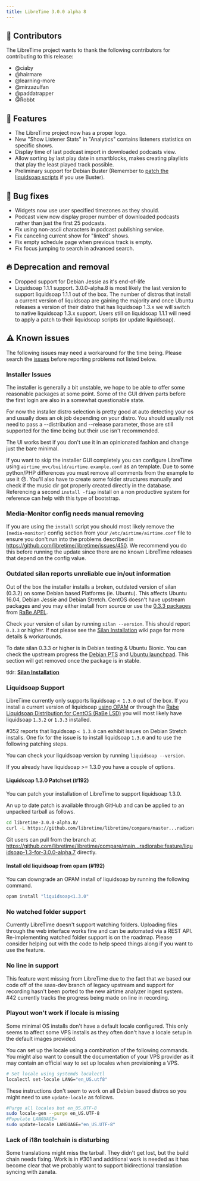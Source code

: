 ```yaml
---
title: LibreTime 3.0.0 alpha 8
---
```



<ReleaseHead date="2019-08-02" version="3.0.0-alpha.8" />

## :sparkling_heart: Contributors

The LibreTime project wants to thank the following contributors for contributing to this release:

- @ciaby
- @hairmare
- @learning-more
- @mirzazulfan
- @paddatrapper
- @Robbt

## :rocket: Features

- The LibreTime project now has a proper logo.
- New "Show Listener Stats" in "Analytics" contains listeners statistics on specific shows.
- Display time of last podcast import in downloaded podcasts view.
- Allow sorting by last play date in smartblocks, makes creating playlists that play the least played track possible.
- Preliminary support for Debian Buster (Remember to [patch the liquidsoap scripts](https://github.com/libretime/libretime/releases#issues-liquidsoap-3.0.0-alpha.8) if you use Buster).

## :bug: Bug fixes

- Widgets now use user specified timezones as they should.
- Podcast view now display proper number of downloaded podcasts rather than just the first 25 podcasts.
- Fix using non-ascii characters in podcast publishing service.
- Fix canceling current show for "linked" shows.
- Fix empty schedule page when previous track is empty.
- Fix focus jumping to search in advanced search.

## :fire: Deprecation and removal

- Dropped support for Debian Jessie as it's end-of-life
- Liquidsoap 1.1.1 support. 3.0.0-alpha.8 is most likely the last version to support liquidsoap 1.1.1 out of the box. The number of distros that install a current version of liquidsoap are gaining the majority and once Ubuntu releases a version of their distro that has liquidsoap 1.3.x we will switch to native liquidsoap 1.3.x support. Users still on liquidsoap 1.1.1 will need to apply a patch to their liquidsoap scripts (or update liquidsoap).

## :warning: Known issues

The following issues may need a workaround for the time being. Please search the [issues](https://github.com/libretime/libretime/issues) before reporting problems not listed below.

### Installer Issues

The installer is generally a bit unstable, we hope to be able to offer some reasonable packages at some point. Some of the GUI driven parts before the first login are also in a somewhat questionable state.

For now the installer distro selection is pretty good at auto detecting your os and usually does an ok job depending on your distro. You should usually not need to pass a --distribution and --release parameter, those are still supported for the time being but their use isn't recommended.

The UI works best if you don't use it in an opinionated fashion and change just the bare minimal.

If you want to skip the installer GUI completely you can configure LibreTime using `airtime_mvc/build/airtime.example.conf` as an template. Due to some python/PHP differences you must remove all comments from the example to use it 😞. You'll also have to create some folder structures manually and check if the music dir got properly created directly in the database. Referencing a second `install -fiap` install on a non productive system for reference can help with this type of bootstrap.

### Media-Monitor config needs manual removing

If you are using the `install` script you should most likely remove the `[media-monitor]` config section from your `/etc/airtime/airtime.conf` file to ensure you don't run into the problems described in
https://github.com/libretime/libretime/issues/450. We recommend you do this before running the update since there are no known LibreTime releases that depend on the config value.

### Outdated silan reports unreliable cue in/out information

Out of the box the installer installs a broken, outdated version of silan (0.3.2) on some Debian based Platforms (ie. Ubuntu). This affects Ubuntu 16.04, Debian Jessie and Debian Stretch. CentOS doesn't have upstream packages and you may either install from source or use the [0.3.3 packages](https://github.com/radiorabe/centos-rpm-silan) from [RaBe APEL](https://build.opensuse.org/project/show/home:radiorabe:audio).

Check your version of silan by running `silan --version`. This should report `0.3.3` or higher. If not please see the [Silan Installation](https://github.com/libretime/libretime/wiki/Silan-Installation) wiki page for more details & workarounds.

To date silan 0.3.3 or higher is in Debian testing & Ubuntu Bionic. You can check the upstream progress the [Debian PTS](https://tracker.debian.org/pkg/silan) and [Ubuntu launchpad](https://launchpad.net/ubuntu/+source/silan). This section will get removed once the package is in stable.

tldr: **[Silan Installation](https://github.com/libretime/libretime/wiki/Silan-Installation)**

### Liquidsoap Support

LibreTime currently only supports liquidsoap `< 1.3.0` out of the box. If you install a current version of liquidsoap [using OPAM](https://www.liquidsoap.info/) or through the [Rabe Liquidsoap Distribution for CentOS (RaBe LSD)](https://build.opensuse.org/project/show/home:radiorabe:liquidsoap) you will most likely have liquidsoap `1.3.2` or `1.3.3` installed.

#352 reports that liquidsoap `< 1.3.0` can exhibit issues on Debian Stretch installs. One fix for the issue is to install liquidsoap `1.3.0` and to use the following patching steps.

You can check your liquidsoap version by running `liquidsoap --version`.

If you already have liquidsoap >= 1.3.0 you have a couple of options.

#### Liquidsoap 1.3.0 Patchset (#192)

You can patch your installation of LibreTime to support liquidsoap 1.3.0.

An up to date patch is available through GitHub and can be applied to an unpacked tarball as follows.

```bash
cd libretime-3.0.0-alpha.8/
curl -L https://github.com/libretime/libretime/compare/master...radiorabe:feature/liquidsoap-1.3-for-3.0.0-alpha.7.patch | patch -p1
```

Git users can pull from the branch at https://github.com/libretime/libretime/compare/main...radiorabe:feature/liquidsoap-1.3-for-3.0.0-alpha.7 directly.

#### Install old liquidsoap from opam (#192)

You can downgrade an OPAM install of liquidsoap by running the following command.

```bash
opam install "liquidsoap<1.3.0"
```

### No watched folder support

Currently LibreTime doesn't support watching folders. Uploading files through the web interface works fine and can be automated via a REST API. Re-implementing watched folder support is on the roadmap. Please consider helping out with the code to help speed things along if you want to use the feature.

### No line in support

This feature went missing from LibreTime due to the fact that we based our code off of the saas-dev branch of legacy upstream and support for recording hasn't been ported to the new airtime analyzer ingest system. #42 currently tracks the progress being made on line in recording.

### Playout won't work if locale is missing

Some minimal OS installs don't have a default locale configured. This only seems to affect some VPS installs as they often don't have a locale setup in the default images provided.

You can set up the locale using a combination of the following commands. You might also want to consult the documentation of your VPS provider as it may contain an official way to set up locales when provisioning a VPS.

```bash
# Set locale using systemds localectl
localectl set-locale LANG="en_US.utf8"
```

These instructions don't seem to work on all Debian based distros so you might need to use `update-locale` as follows.

```bash
#Purge all locales but en_US.UTF-8
sudo locale-gen --purge en_US.UTF-8
#Populate LANGUAGE=
sudo update-locale LANGUAGE="en_US.UTF-8"
```

### Lack of i18n toolchain is disturbing

Some translations might miss the tarball. They didn't get lost, but the build chain needs fixing. Work is in #301 and additional work is needed as it has become clear that we probably want to support bidirectional translation syncing with zanata.

